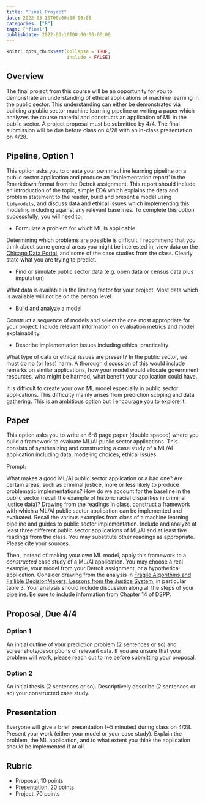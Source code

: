 ```yaml
---
title: "Final Project"
date: 2022-03-10T00:00:00-00:00
categories: ["R"]
tags: ["final"]
publishdate: 2022-03-10T00:00:00-00:00
---
```


```r
knitr::opts_chunk$set(collapse = TRUE,
                      include = FALSE)
```

## Overview

The final project from this course will be an opportunity for you to demonstrate an understanding of ethical applications of machine learning in the public sector. This understanding can either be demonstrated via building a public sector machine learning pipeline or writing a paper which analyzes the course material and constructs an application of ML in the public sector. A project proposal must be submitted by 4/4. The final submission will be due before class on 4/28 with an in-class presentation on 4/28.

## Pipeline, Option 1

This option asks you to create your own machine learning pipeline on a public sector application and produce an 'implementation report' in the Rmarkdown format from the Detroit assignment. This report should include an introduction of the topic, simple EDA which explains the data and problem statement to the reader, build and present a model using `tidymodels`, and discuss data and ethical issues which implementing this modeling including against any relevant baselines. To complete this option successfully, you will need to:

- Formulate a problem for which ML is applicable

Determining which problems are possible is difficult. I recommend that you think about some general areas you might be interested in, view data on the [Chicago Data Portal](https://data.cityofchicago.org/), and some of the case studies from the class. Clearly state what you are trying to predict.

- Find or simulate public sector data (e.g. open data or census data plus imputation)

What data is available is the limiting factor for your project. Most data which is available will not be on the person level.

- Build and analyze a model

Construct a sequence of models and select the one most appropriate for your project. Include relevant information on evaluation metrics and model explainability.

- Describe implementation issues including ethics, practicality

What type of data or ethical issues are present? In the public sector, we must do no (or less) harm. A thorough discussion of this would include remarks on similar applications, how your model would allocate government resources, who might be harmed, what benefit your application could have.

It is difficult to create your own ML model especially in public sector applications. This difficulty mainly arises from prediction scoping and data gathering. This is an ambitious option but I encourage you to explore it.

## Paper

This option asks you to write an 6-8 page paper (double spaced) where you build a framework to evaluate ML/AI public sector applications. This consists of synthesizing and constructing a case study of a ML/AI application including data, modeling choices, ethical issues. 

Prompt:

What makes a good ML/AI public sector application or a bad one? Are certain areas, such as criminal justice, more or less likely to produce problematic implementations? How do we account for the baseline in the public sector (recall the example of historic racial disparities in criminal justice data)? Drawing from the readings in class, construct a framework with which a ML/AI public sector application can be implemented and evaluated. Recall the various examples from class of a machine learning pipeline and guides to public sector implementation. Include and analyze at least three different public sector applications of ML/AI and at least five readings from the class. You may substitute other readings as appropriate. Please cite your sources.

Then, instead of making your own ML model, apply this framework to a *constructed* case study of a ML/AI application. You may choose a real example, your model from your Detroit assignment, or a hypothetical application. Consider drawing from the analysis in [Fragile Algorithms and Fallible DecisionMakers: Lessons from the Justice System](https://pubs.aeaweb.org/doi/pdfplus/10.1257/jep.35.4.71), in particular table 3. Your analysis should include discussion along all the steps of your pipeline. Be sure to include information from Chapter 14 of DSPP.

## Proposal, Due 4/4

### Option 1

An initial outline of your prediction problem (2 sentences or so) and screenshots/descriptions of relevant data. If you are unsure that your problem will work, please reach out to me before submitting your proposal.

### Option 2

An initial thesis (2 sentences or so). Descriptively describe (2 sentences or so) your constructed case study.

## Presentation

Everyone will give a brief presentation (~5 minutes) during class on 4/28. Present your work (either your model or your case study). Explain the problem, the ML application, and to what extent you think the application should be implemented if at all.

## Rubric

- Proposal, 10 points
- Presentation, 20 points
- Project, 70 points
